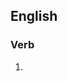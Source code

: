 ==English==

===Verb===
{{head|en|present participle}}

# {{present participle of|desolate|lang=en|nocat=1}}